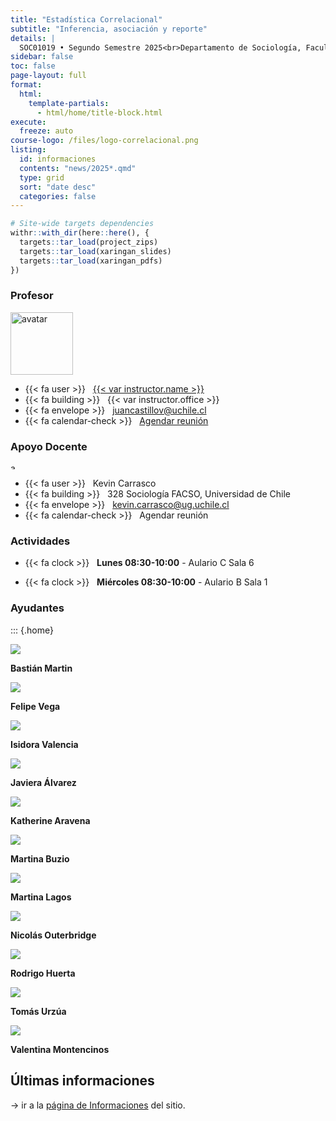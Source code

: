 ```yaml
---
title: "Estadística Correlacional"
subtitle: "Inferencia, asociación y reporte"
details: |
  SOC01019 • Segundo Semestre 2025<br>Departamento de Sociología, Facultad de Ciencias Sociales<br>Universidad de Chile
sidebar: false
toc: false
page-layout: full
format:
  html:
    template-partials:
      - html/home/title-block.html
execute:
  freeze: auto   
course-logo: /files/logo-correlacional.png
listing:
  id: informaciones
  contents: "news/2025*.qmd"
  type: grid
  sort: "date desc"
  categories: false
---
```


```r
# Site-wide targets dependencies
withr::with_dir(here::here(), {
  targets::tar_load(project_zips)
  targets::tar_load(xaringan_slides)
  targets::tar_load(xaringan_pdfs)
})
```

::: {.home}

::: {.grid .course-details}

::: {.g-col-12 .g-col-sm-6 .g-col-md-4}
### Profesor

<div class="image-cropper">
  <img src="https://ucampus.uchile.cl/d/r/usuario/ff/ffd4a9d15a5239c0a425a58a798889c8/perfil/3f226cddefb67f6a7d4c047fec39097f.jpg" alt="avatar" class="profile-pic" width= "100" height= "auto">
</div>

- {{< fa user >}} &nbsp; [{{< var instructor.name >}}]({{< var instructor.url >}})
- {{< fa building >}} &nbsp; {{< var instructor.office >}}
- {{< fa envelope >}} &nbsp; <a href="mailto:juancastillov@uchile.cl">juancastillov@uchile.cl</a>
- {{< fa calendar-check >}} &nbsp; [Agendar reunión]({{< var instructor.appointment_url >}})

:::

::: {.g-col-12 .g-col-sm-6 .g-col-md-4}
### Apoyo Docente

<div class="image-cropper">
  <img src="https://ucampus.uchile.cl/d/r/usuario/f1/f102fdb482bd26aa12d41abfa8054b0b/perfil/75bf44ba76242207373e3bda4ea0733f.jpg" alt="avatar" class="profile-pic"   width= "10" height= "auto">
</div>
- {{< fa user >}} &nbsp; Kevin Carrasco
- {{< fa building >}} &nbsp; 328 Sociología FACSO, Universidad de Chile
- {{< fa envelope >}} &nbsp; <a href="mailto:kevinkevin.carrasco@ug.uchile.cl ">kevin.carrasco@ug.uchile.cl </a>
- {{< fa calendar-check >}} &nbsp; Agendar reunión

:::

::: {.g-col-12 .g-col-md-4 .contact-policy}
### Actividades

- {{< fa clock >}} &nbsp; **Lunes 08:30-10:00** - Aulario C Sala 6

- {{< fa clock >}} &nbsp; **Miércoles 08:30-10:00** - Aulario B Sala 1


:::
:::
:::

### Ayudantes

::: {.home}

::: {.grid .course-details}

::: {.g-col-12 .g-col-sm-6 .g-col-md-4}

::: {.avatar-container}
::: {.avatar-photo}
![](images/ayudantes/bastian.png){.profile-pic}
:::
::: {.avatar-text}
**Bastián Martin**
:::
:::

::: {.avatar-container}
::: {.avatar-photo}
![](images/ayudantes/felipe.png){.profile-pic}
:::
::: {.avatar-text}
**Felipe Vega**
:::
:::

::: {.avatar-container}
::: {.avatar-photo}
![](images/ayudantes/isidora.png){.profile-pic}
:::
::: {.avatar-text}
**Isidora Valencia**
:::
:::

::: {.avatar-container}
::: {.avatar-photo}
![](images/ayudantes/javiera.png){.profile-pic}
:::
::: {.avatar-text}
**Javiera Álvarez**
:::
:::

::: 

::: {.g-col-12 .g-col-sm-6 .g-col-md-4}
::: {.avatar-container}
::: {.avatar-photo}
![](images/ayudantes/katherine.png){.profile-pic}
:::
::: {.avatar-text}
**Katherine Aravena**
:::
:::

::: {.avatar-container}
::: {.avatar-photo}
![](images/ayudantes/martinab.png){.profile-pic}
:::
::: {.avatar-text}
**Martina Buzio**
:::
:::

::: {.avatar-container}
::: {.avatar-photo}
![](images/ayudantes/martinaj.png){.profile-pic}
:::
::: {.avatar-text}
**Martina Lagos**
:::
:::

::: {.avatar-container}
::: {.avatar-photo}
![](https://res.cloudinary.com/sitegurus/image/upload/v1624100887/profile_pictures/default_qrqg0b.png){.profile-pic}
:::
::: {.avatar-text}
**Nicolás Outerbridge**
:::
:::
:::

::: {.g-col-12 .g-col-sm-6 .g-col-md-4}
::: {.avatar-container}
::: {.avatar-photo}
![](images/ayudantes/rodrigo.png){.profile-pic}
:::
::: {.avatar-text}
**Rodrigo Huerta**
:::
:::

::: {.avatar-container}
::: {.avatar-photo}
![](images/ayudantes/tomas.png){.profile-pic}
:::
::: {.avatar-text}
**Tomás Urzúa**
:::
:::

::: {.avatar-container}
::: {.avatar-photo}
![](images/ayudantes/valentina.png){.profile-pic}
:::
::: {.avatar-text}
**Valentina Montencinos**
:::
:::


:::
:::



## Últimas informaciones

::: {#informaciones}
:::

-> ir a la [página de Informaciones](/news/index.qmd) del sitio.


